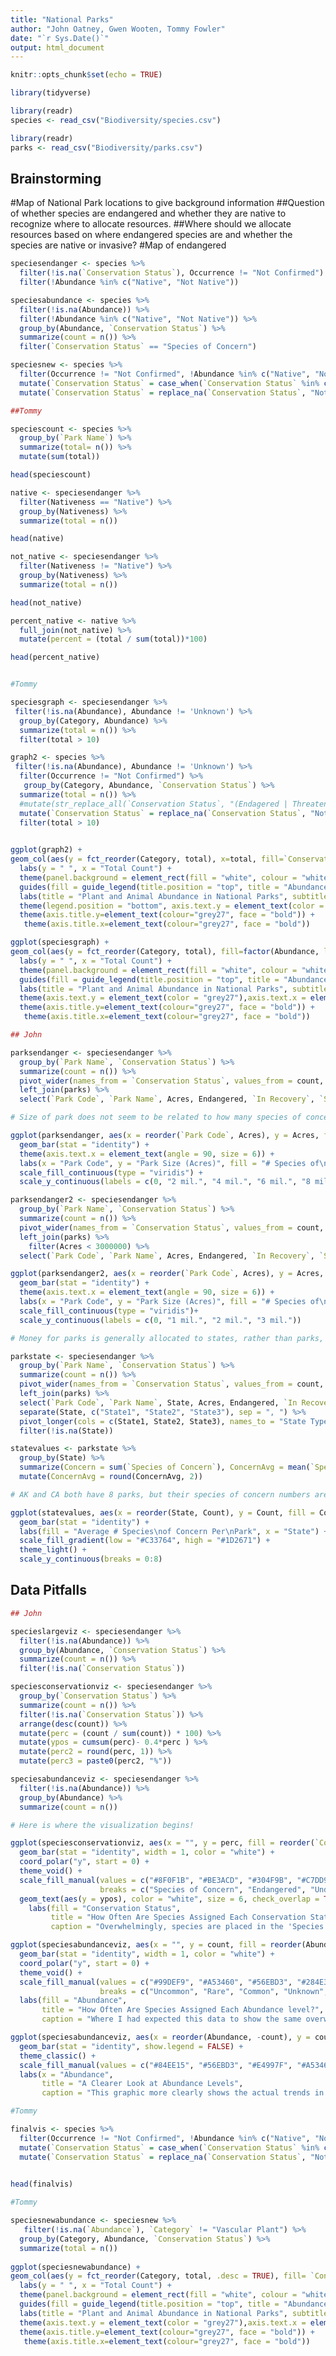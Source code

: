 ```yaml
---
title: "National Parks"
author: "John Oatney, Gwen Wooten, Tommy Fowler"
date: "`r Sys.Date()`"
output: html_document
---
```


```r
knitr::opts_chunk$set(echo = TRUE)

library(tidyverse)

library(readr)
species <- read_csv("Biodiversity/species.csv")

library(readr)
parks <- read_csv("Biodiversity/parks.csv")

```

## Brainstorming
  #Map of National Park locations to give background information
  ##Question of whether species are endangered and whether they are native to recognize where to allocate resources. 
  ##Where should we allocate resources based on where endangered species are and whether the species are native or invasive? 
    #Map of endangered 
    
```r
speciesendanger <- species %>% 
  filter(!is.na(`Conservation Status`), Occurrence != "Not Confirmed") %>% 
  filter(!Abundance %in% c("Native", "Not Native"))

speciesabundance <- species %>% 
  filter(!is.na(Abundance)) %>% 
  filter(!Abundance %in% c("Native", "Not Native")) %>% 
  group_by(Abundance, `Conservation Status`) %>% 
  summarize(count = n()) %>% 
  filter(`Conservation Status` == "Species of Concern")

speciesnew <- species %>% 
  filter(Occurrence != "Not Confirmed", !Abundance %in% c("Native", "Not Native"), !`Conservation Status` %in% c("Under Review", "In Recovery", "Extinct")) %>% 
  mutate(`Conservation Status` = case_when(`Conservation Status` %in% c("Species of Concern", "Endangered", "Threatened", "Proposed Threatened", "Proposed Endangered") ~ "Species of Concern")) %>% 
  mutate(`Conservation Status` = replace_na(`Conservation Status`, "Not of Concern")) 
```


```r
##Tommy

speciescount <- species %>% 
  group_by(`Park Name`) %>% 
  summarize(total= n()) %>% 
  mutate(sum(total))

head(speciescount)

native <- speciesendanger %>% 
  filter(Nativeness == "Native") %>% 
  group_by(Nativeness) %>% 
  summarize(total = n())

head(native)

not_native <- speciesendanger %>% 
  filter(Nativeness != "Native") %>% 
  group_by(Nativeness) %>% 
  summarize(total = n()) 

head(not_native)

percent_native <- native %>% 
  full_join(not_native) %>% 
  mutate(percent = (total / sum(total))*100) 

head(percent_native)



```

```r
#Tommy

speciesgraph <- speciesendanger %>% 
 filter(!is.na(Abundance), Abundance != 'Unknown') %>% 
  group_by(Category, Abundance) %>% 
  summarize(total = n()) %>% 
  filter(total > 10) 

graph2 <- species %>% 
 filter(!is.na(Abundance), Abundance != 'Unknown') %>% 
  filter(Occurrence != "Not Confirmed") %>% 
   group_by(Category, Abundance, `Conservation Status`) %>% 
  summarize(total = n()) %>% 
  #mutate(str_replace_all(`Conservation Status`, "(Endagered | Threatened)", "Threatened or Endagered")) %>%
  mutate(`Conservation Status` = replace_na(`Conservation Status`, "Not Threatened or Endagered")) %>% 
  filter(total > 10) 

  
ggplot(graph2) +
geom_col(aes(y = fct_reorder(Category, total), x=total, fill=`Conservation Status`), stat='identity') +
  labs(y = " ", x = "Total Count") +
  theme(panel.background = element_rect(fill = "white", colour = "white",size = 2, linetype = "solid"), panel.grid.major = element_line(size = 0.5, linetype = 'solid',colour = "white"), panel.grid.minor = element_line(size = 0.25, linetype = 'solid',colour = "white")) +
  guides(fill = guide_legend(title.position = "top", title = "Abundance"))+
  labs(title = "Plant and Animal Abundance in National Parks", subtitle = "Which threatened or endangered species has the most distinct types in National Parks?") +
  theme(legend.position = "bottom", axis.text.y = element_text(color = "grey27"),axis.text.x = element_text(size = 10, color = "grey27"), axis.ticks.y = element_blank(), plot.background = element_rect(fill ="peachpuff"), plot.title = element_text(face = "bold", size = 17, hjust = 1.52, color = "grey27"), plot.subtitle = element_text(face = "italic", size = 10, hjust = 1.35, color = "grey27"), plot.caption = element_text(face = "italic", color = "grey27")) +
  theme(axis.title.y=element_text(colour="grey27", face = "bold")) +
   theme(axis.title.x=element_text(colour="grey27", face = "bold")) 

ggplot(speciesgraph) +
geom_col(aes(y = fct_reorder(Category, total), fill=factor(Abundance, levels = c("Rare", "Uncommon", "Occasional", "Common", "Abundant")), x=total), stat='identity') +
  labs(y = " ", x = "Total Count") +
  theme(panel.background = element_rect(fill = "white", colour = "white",size = 2, linetype = "solid"), panel.grid.major = element_line(size = 0.5, linetype = 'solid',colour = "white"), panel.grid.minor = element_line(size = 0.25, linetype = 'solid',colour = "white")) +
  guides(fill = guide_legend(title.position = "top", title = "Abundance"))+
  labs(title = "Plant and Animal Abundance in National Parks", subtitle = "What are the most abundant threatened and endagered species in National Parks?") +
  theme(axis.text.y = element_text(color = "grey27"),axis.text.x = element_text(size = 10, color = "grey27"), axis.ticks.y = element_blank(), legend.position = "right", legend.justification = "left", plot.background = element_rect(fill ="peachpuff"), legend.background = element_rect(fill ="white"), legend.text = element_text(face="italic", color = "grey27"), legend.title = element_text(color = "grey27", face = "bold"), plot.title = element_text(face = "bold", size = 17, hjust = 0.5, color = "grey27"), plot.subtitle = element_text(face = "italic", size = 10, hjust = 0.5, color = "grey27"), plot.caption = element_text(face = "italic", color = "grey27")) +
  theme(axis.title.y=element_text(colour="grey27", face = "bold")) +
   theme(axis.title.x=element_text(colour="grey27", face = "bold"))


```

```r

## John

parksendanger <- speciesendanger %>% 
  group_by(`Park Name`, `Conservation Status`) %>% 
  summarize(count = n()) %>% 
  pivot_wider(names_from = `Conservation Status`, values_from = count, values_fill = 0) %>% 
  left_join(parks) %>% 
  select(`Park Code`, `Park Name`, Acres, Endangered, `In Recovery`, `Species of Concern`, `Under Review`, Threatened, `Proposed Threatened`, Extinct, `Proposed Endangered`)

# Size of park does not seem to be related to how many species of concern there are in the park!

ggplot(parksendanger, aes(x = reorder(`Park Code`, Acres), y = Acres, fill = `Species of Concern`)) + 
  geom_bar(stat = "identity") + 
  theme(axis.text.x = element_text(angle = 90, size = 6)) + 
  labs(x = "Park Code", y = "Park Size (Acres)", fill = "# Species of\nConcern") +
  scale_fill_continuous(type = "viridis") + 
  scale_y_continuous(labels = c(0, "2 mil.", "4 mil.", "6 mil.", "8 mil."))

parksendanger2 <- speciesendanger %>% 
  group_by(`Park Name`, `Conservation Status`) %>% 
  summarize(count = n()) %>% 
  pivot_wider(names_from = `Conservation Status`, values_from = count, values_fill = 0) %>% 
  left_join(parks) %>% 
    filter(Acres < 3000000) %>% 
  select(`Park Code`, `Park Name`, Acres, Endangered, `In Recovery`, `Species of Concern`, `Under Review`, Threatened, `Proposed Threatened`, Extinct, `Proposed Endangered`)

ggplot(parksendanger2, aes(x = reorder(`Park Code`, Acres), y = Acres, fill = `Species of Concern`)) + 
  geom_bar(stat = "identity") + 
  theme(axis.text.x = element_text(angle = 90, size = 6)) + 
  labs(x = "Park Code", y = "Park Size (Acres)", fill = "# Species of\nConcern") +
  scale_fill_continuous(type = "viridis")+ 
  scale_y_continuous(labels = c(0, "1 mil.", "2 mil.", "3 mil."))

# Money for parks is generally allocated to states, rather than parks, right? Maybe we look at states that have more than one park, to see if that state would require more focus

parkstate <- speciesendanger %>% 
  group_by(`Park Name`, `Conservation Status`) %>% 
  summarize(count = n()) %>% 
  pivot_wider(names_from = `Conservation Status`, values_from = count, values_fill = 0) %>% 
  left_join(parks) %>% 
  select(`Park Code`, `Park Name`, State, Acres, Endangered, `In Recovery`, `Species of Concern`, `Under Review`, Threatened, `Proposed Threatened`, Extinct, `Proposed Endangered`) %>% 
  separate(State, c("State1", "State2", "State3"), sep = ", ") %>% 
  pivot_longer(cols = c(State1, State2, State3), names_to = "State Type", values_to = "State") %>% 
  filter(!is.na(State))

statevalues <- parkstate %>% 
  group_by(State) %>% 
  summarize(Concern = sum(`Species of Concern`), ConcernAvg = mean(`Species of Concern`), Count = n()) %>% 
  mutate(ConcernAvg = round(ConcernAvg, 2))

# AK and CA both have 8 parks, but their species of concern numbers are way different!

ggplot(statevalues, aes(x = reorder(State, Count), y = Count, fill = ConcernAvg)) + 
  geom_bar(stat = "identity") + 
  labs(fill = "Average # Species\nof Concern Per\nPark", x = "State") + 
  scale_fill_gradient(low = "#C33764", high = "#1D2671") + 
  theme_light() + 
  scale_y_continuous(breaks = 0:8)

```

## Data Pitfalls

```r
## John

specieslargeviz <- speciesendanger %>% 
  filter(!is.na(Abundance)) %>% 
  group_by(Abundance, `Conservation Status`) %>% 
  summarize(count = n()) %>% 
  filter(!is.na(`Conservation Status`))

speciesconservationviz <- speciesendanger %>% 
  group_by(`Conservation Status`) %>% 
  summarize(count = n()) %>% 
  filter(!is.na(`Conservation Status`)) %>% 
  arrange(desc(count)) %>% 
  mutate(perc = (count / sum(count)) * 100) %>% 
  mutate(ypos = cumsum(perc)- 0.4*perc ) %>% 
  mutate(perc2 = round(perc, 1)) %>% 
  mutate(perc3 = paste0(perc2, "%"))

speciesabundanceviz <- speciesendanger %>% 
  filter(!is.na(Abundance)) %>% 
  group_by(Abundance) %>% 
  summarize(count = n())

# Here is where the visualization begins!

ggplot(speciesconservationviz, aes(x = "", y = perc, fill = reorder(`Conservation Status`, count), label = perc3)) +
  geom_bar(stat = "identity", width = 1, color = "white") + 
  coord_polar("y", start = 0) + 
  theme_void() + 
  scale_fill_manual(values = c("#8F0F1B", "#BE3ACD", "#304F9B", "#C7DD91", "#48A421", "#69EF7B", "#11CCDC", "black"),
                    breaks = c("Species of Concern", "Endangered", "Under Review", "Threatened", "In Recovery", "Proposed Endangered", "Proposed Threatened", "Extinct")) +
  geom_text(aes(y = ypos), color = "white", size = 6, check_overlap = TRUE) + 
    labs(fill = "Conservation Status", 
         title = "How Often Are Species Assigned Each Conservation Status?", 
         caption = "Overwhelmingly, species are placed in the 'Species of Concern' category,\nfar outweighing the next highest category: 'Endangered', at 6.8%.\nThis data excludes any species that are not given a category.\n(Including species not in danger of extinction).")

ggplot(speciesabundanceviz, aes(x = "", y = count, fill = reorder(Abundance, count))) + 
  geom_bar(stat = "identity", width = 1, color = "white") + 
  coord_polar("y", start = 0) + 
  theme_void() +
  scale_fill_manual(values = c("#99DEF9", "#A53460", "#56EBD3", "#284E37", "#E4997F", "#84EE15"), 
                    breaks = c("Uncommon", "Rare", "Common", "Unknown", "Occasional", "Abundant")) + 
  labs(fill = "Abundance",
       title = "How Often Are Species Assigned Each Abundance level?", 
       caption = "Where I had expected this data to show the same overwhelming trend in\n'Uncommon' species, it shows no overwhelming categorizations.\nLike the first graphic, this data set excludes species without\nAbundance levels, as well as those without Conservation Statuses,\nas the data we are analyzing regards primarily endangered species.")

ggplot(speciesabundanceviz, aes(x = reorder(Abundance, -count), y = count, fill = Abundance)) + 
  geom_bar(stat = "identity", show.legend = FALSE) +
  theme_classic() +
  scale_fill_manual(values = c("#84EE15", "#56EBD3", "#E4997F", "#A53460", "#99DEF9", "#284E37")) + 
  labs(x = "Abundance", 
       title = "A Clearer Look at Abundance Levels", 
       caption = "This graphic more clearly shows the actual trends in Abundance levels, using the same data as the previous graphic.")

```

```r

#Tommy

finalvis <- species %>% 
  filter(Occurrence != "Not Confirmed", !Abundance %in% c("Native", "Not Native"), !`Conservation Status` %in% c("Under Review", "In Recovery", "Extinct")) %>% 
  mutate(`Conservation Status` = case_when(`Conservation Status` %in% c("Species of Concern", "Endangered", "Threatened", "Proposed Threatened", "Proposed Endangered") ~ "Species of Concern")) %>% 
  mutate(`Conservation Status` = replace_na(`Conservation Status`, "Not of Concern")) 
  

head(finalvis)
```

```r

#Tommy

speciesnewabundance <- speciesnew %>% 
   filter(!is.na(`Abundance`), `Category` != "Vascular Plant") %>% 
  group_by(Category, Abundance, `Conservation Status`) %>% 
  summarize(total = n()) 
  
ggplot(speciesnewabundance) +
geom_col(aes(y = fct_reorder(Category, total, .desc = TRUE), fill= `Conservation Status`, x=total)) +
  labs(y = " ", x = "Total Count") +
  theme(panel.background = element_rect(fill = "white", colour = "white",size = 2, linetype = "solid"), panel.grid.major = element_line(size = 0.5, linetype = 'solid',colour = "white"), panel.grid.minor = element_line(size = 0.25, linetype = 'solid',colour = "white")) +
  guides(fill = guide_legend(title.position = "top", title = "Abundance"))+
  labs(title = "Plant and Animal Abundance in National Parks", subtitle = "What are the most abundant threatened and endagered species in National Parks?") +
  theme(axis.text.y = element_text(color = "grey27"),axis.text.x = element_text(size = 10, color = "grey27"), axis.ticks.y = element_blank(), legend.position = "right", legend.justification = "left", plot.background = element_rect(fill ="peachpuff"), legend.background = element_rect(fill ="white"), legend.text = element_text(face="italic", color = "grey27"), legend.title = element_text(color = "grey27", face = "bold"), plot.title = element_text(face = "bold", size = 17, hjust = 0.5, color = "grey27"), plot.subtitle = element_text(face = "italic", size = 10, hjust = 0.5, color = "grey27"), plot.caption = element_text(face = "italic", color = "grey27")) +
  theme(axis.title.y=element_text(colour="grey27", face = "bold")) +
   theme(axis.title.x=element_text(colour="grey27", face = "bold"))
```


